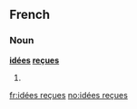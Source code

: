 ==French==

===Noun===
'''[[idées]] [[reçues]]'''

# {{plural of|idée reçue|lang=fr|sort=idees recues}}

[[fr:idées reçues]]
[[no:idées reçues]]